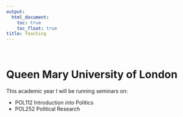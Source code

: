 ```yaml
---
output:
  html_document: 
    toc: true
    toc_float: true
title: Teaching
---
```


<br />  


               
# Queen Mary University of London

This academic year I will be running seminars on:

- POL112 Introduction *into* Politics
- POL252 Political Research
